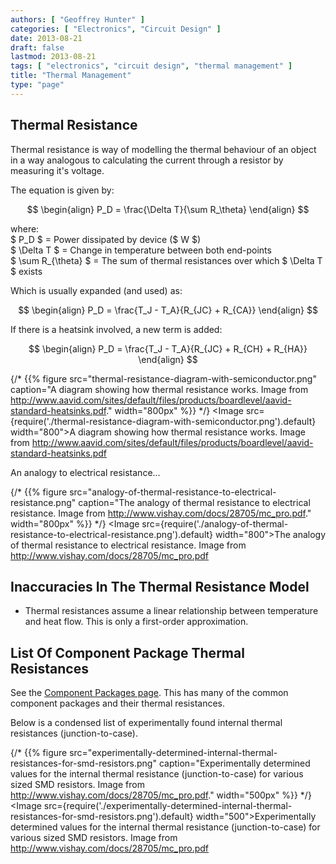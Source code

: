 ```yaml
---
authors: [ "Geoffrey Hunter" ]
categories: [ "Electronics", "Circuit Design" ]
date: 2013-08-21
draft: false
lastmod: 2013-08-21
tags: [ "electronics", "circuit design", "thermal management" ]
title: "Thermal Management"
type: "page"
---
```


## Thermal Resistance

Thermal resistance is way of modelling the thermal behaviour of an object in a way analogous to calculating the current through a resistor by measuring it's voltage.

The equation is given by:

$$
\begin{align}
P_D = \frac{\Delta T}{\sum R_\theta}
\end{align}
$$

<p className="centered">	where:<br/>
	$ P_D $ = Power dissipated by device ($ W $)<br/>
	$ \Delta T $ = Change in temperature between both end-points<br/>
	$ \sum R_{\theta} $ = The sum of thermal resistances over which $ \Delta T $ exists<br/></p>

Which is usually expanded (and used) as:

$$
\begin{align}
P_D = \frac{T_J - T_A}{R_{JC} + R_{CA}}
\end{align}
$$

If there is a heatsink involved, a new term is added:

$$
\begin{align}
P_D = \frac{T_J - T_A}{R_{JC} + R_{CH} + R_{HA}}
\end{align}
$$

{/* {{% figure src="thermal-resistance-diagram-with-semiconductor.png" caption="A diagram showing how thermal resistance works. Image from http://www.aavid.com/sites/default/files/products/boardlevel/aavid-standard-heatsinks.pdf."  width="800px" %}} */}
<Image src={require('./thermal-resistance-diagram-with-semiconductor.png').default} width="800">A diagram showing how thermal resistance works. Image from http://www.aavid.com/sites/default/files/products/boardlevel/aavid-standard-heatsinks.pdf</Image>

An analogy to electrical resistance...

{/* {{% figure src="analogy-of-thermal-resistance-to-electrical-resistance.png" caption="The analogy of thermal resistance to electrical resistance. Image from http://www.vishay.com/docs/28705/mc_pro.pdf."  width="800px" %}} */}
<Image src={require('./analogy-of-thermal-resistance-to-electrical-resistance.png').default} width="800">The analogy of thermal resistance to electrical resistance. Image from http://www.vishay.com/docs/28705/mc_pro.pdf</Image>

## Inaccuracies In The Thermal Resistance Model

* Thermal resistances assume a linear relationship between temperature and heat flow. This is only a first-order approximation.

## List Of Component Package Thermal Resistances

See the [Component Packages page](/pcb-design/component-packages/). This has many of the common component packages and their thermal resistances.

Below is a condensed list of experimentally found internal thermal resistances (junction-to-case).

{/* {{% figure src="experimentally-determined-internal-thermal-resistances-for-smd-resistors.png" caption="Experimentally determined values for the internal thermal resistance (junction-to-case) for various sized SMD resistors. Image from http://www.vishay.com/docs/28705/mc_pro.pdf."  width="500px" %}} */}
<Image src={require('./experimentally-determined-internal-thermal-resistances-for-smd-resistors.png').default} width="500">Experimentally determined values for the internal thermal resistance (junction-to-case) for various sized SMD resistors. Image from http://www.vishay.com/docs/28705/mc_pro.pdf</Image>
